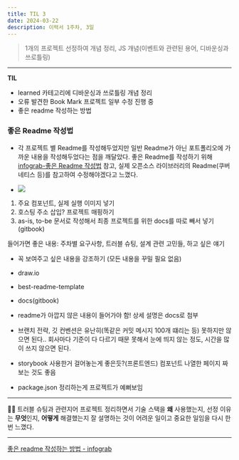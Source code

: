 ```yaml
---
title: TIL 3
date: 2024-03-22
description: 이력서 1주차, 3일
---
```


> 1개의 프로젝트 선정하여 개념 정리, JS 개념(이벤트와 관련된 용어, 디바운싱과 쓰로틀링)

<hr />

**TIL**

- learned 카테고리에 디바운싱과 쓰로틀링 개념 정리
- 오류 발견한 Book Mark 프로젝트 일부 수정 진행 중
- 좋은 readme 작성하는 방법

### 좋은 Readme 작성법

- 각 프로젝트 별 Readme를 작성해두었지만 일반 Readme가 아닌 포트폴리오에 가까운 내용을 작성해두었다는 점을 깨달았다. 좋은 Readme를 작성하기 위해 [infograb-좋은 Readme 작성법](https://insight.infograb.net/blog/2023/08/23/good-readme/) 참고, 실제 오픈소스 라이브러리의 Readme(쿠버네티스 등)를 참고하여 수정해야겠다고 느꼈다.

- ![](https://velog.velcdn.com/images/kylee31/post/d44149b7-afaf-46d4-9de3-3154479e7c52/image.png)

1. 주요 컴포넌트, 실제 실행 이미지 넣기
2. 호스팅 주소 삽입? 프로젝트 매핑하기
3. as-is, to-be 문서로 작성해서 최종 프로젝트를 위한 docs를 따로 빼서 넣기 (gitbook)

들어가면 좋은 내용: 주차별 요구사항, 트러블 슈팅, 설계 관련 고민들, 하고 싶은 얘기

- 꼭 보여주고 싶은 내용을 강조하기 (모든 내용을 꾸밀 필요 없음)

- draw.io
- best-readme-template
- docs(gitbook)

- readme가 아깝지 않은 내용이 들어가야 함! 상세 설명은 docs로 첨부

- 브랜치 전략, 깃 컨벤션은 유난히(똑같은 커밋 메시지 100개 떄리는 등) 못하지만 않으면 된다.. 회사마다 기준이 다 다르기 때문
  못해서 눈에 띄지 않는 정도, 시간을 많이 쓰지 않으면 된다.
- storybook 사용한거 걸어놓는게 좋은듯?(프론트엔드) 컴포넌트 나열한 페이지 짜보는 것도 좋음
- package.json 정리하는게 프로젝트가 예뻐보임

<hr />

👩‍💻 트러블 슈팅과 관련지어 프로젝트 정리하면서 기술 스택을 **왜** 사용했는지, 선정 이유는 **무엇**인지, **어떻게** 해결했는지
잘 설명하는 것이 어려운 일이고 중요한 일임을 다시 한번 느꼈다.

<hr />

[좋은 readme 작성하는 방법 - infograb](https://insight.infograb.net/blog/2023/08/23/good-readme/)
